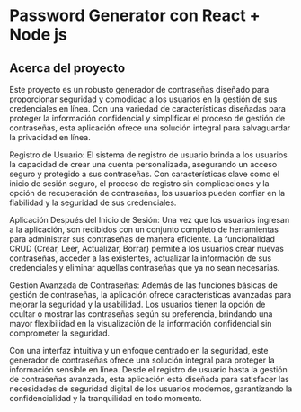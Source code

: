 # Password Generator con React + Node js

## Acerca del proyecto

Este proyecto es un robusto generador de contraseñas diseñado para proporcionar seguridad y comodidad a los usuarios en la gestión de sus credenciales en línea. Con una variedad de características diseñadas para proteger la información confidencial y simplificar el proceso de gestión de contraseñas, esta aplicación ofrece una solución integral para salvaguardar la privacidad en línea.

Registro de Usuario:
El sistema de registro de usuario brinda a los usuarios la capacidad de crear una cuenta personalizada, asegurando un acceso seguro y protegido a sus contraseñas. Con características clave como el inicio de sesión seguro, el proceso de registro sin complicaciones y la opción de recuperación de contraseñas, los usuarios pueden confiar en la fiabilidad y la seguridad de sus credenciales.

Aplicación Después del Inicio de Sesión:
Una vez que los usuarios ingresan a la aplicación, son recibidos con un conjunto completo de herramientas para administrar sus contraseñas de manera eficiente. La funcionalidad CRUD (Crear, Leer, Actualizar, Borrar) permite a los usuarios crear nuevas contraseñas, acceder a las existentes, actualizar la información de sus credenciales y eliminar aquellas contraseñas que ya no sean necesarias.

Gestión Avanzada de Contraseñas:
Además de las funciones básicas de gestión de contraseñas, la aplicación ofrece características avanzadas para mejorar la seguridad y la usabilidad. Los usuarios tienen la opción de ocultar o mostrar las contraseñas según su preferencia, brindando una mayor flexibilidad en la visualización de la información confidencial sin comprometer la seguridad.

Con una interfaz intuitiva y un enfoque centrado en la seguridad, este generador de contraseñas ofrece una solución integral para proteger la información sensible en línea. Desde el registro de usuario hasta la gestión de contraseñas avanzada, esta aplicación está diseñada para satisfacer las necesidades de seguridad digital de los usuarios modernos, garantizando la confidencialidad y la tranquilidad en todo momento.

